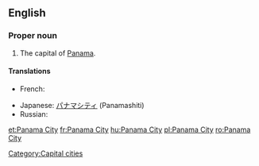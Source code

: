{{wikipedia}}
==English==

===Proper noun===
{{en-proper noun|head=[[Panama]] [[City]]}}

# The capital of [[Panama]].

====Translations====
{{trans-top|capital of Panama}}
* French: {{t+|fr|Panamá}}
{{trans-mid}}
* Japanese: [[パナマシティ]] (Panamashiti)
* Russian: {{t|ru|Панама|f|tr=Panáma}}
{{trans-bottom}}

[[Category:Capital cities]]

[[et:Panama City]]
[[fr:Panama City]]
[[hu:Panama City]]
[[pl:Panama City]]
[[ro:Panama City]]